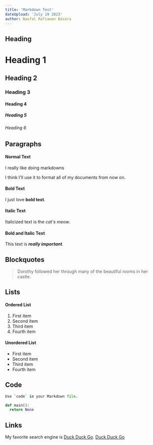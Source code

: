 ```yaml
---
title: 'Markdown Test'
dateUpload: 'July 19 2023'
author: Naufal Rafiawan Basara
---
```


## Heading

# Heading 1

## Heading 2

### Heading 3

#### Heading 4

##### Heading 5

###### Heading 6

## Paragraphs

#### Normal Text

I really like doing markdowns

I think I'll use it to format all of my documents from now on.

#### Bold Text

I just love **bold text**.

#### Italic Text

Italicized text is the _cat's meow_.

#### Bold and Italic Text

This text is **_really important_**.

## Blockquotes

> Dorothy followed her through many of the beautiful rooms in her castle.

## Lists

#### Ordered List

1. First item
2. Second item
3. Third item
4. Fourth item

#### Unordered List

- First item
- Second item
- Third item
- Fourth item

## Code
```python
Use `code` in your Markdown file.

def main():
  return None
```

## Links
My favorite search engine is [Duck Duck Go](https://duckduckgo.com "The best search engine for privacy").
<a href="https://duckduckgo.com" className='hover:text-[#A0A0A0]' target="_blank">Duck Duck Go</a>